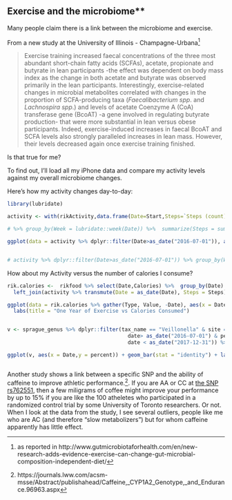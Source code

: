 ## Exercise and the microbiome** {#experimentActivity}

Many people claim there is a link between the microbiome and exercise. 

From a new study at the University of Illinois - Champagne-Urbana^[as reported in http://www.gutmicrobiotaforhealth.com/en/new-research-adds-evidence-exercise-can-change-gut-microbial-composition-independent-diet/]

>Exercise training increased faecal concentrations of the three most abundant short-chain fatty acids (SCFAs), acetate, propionate and butyrate in lean participants -the effect was dependent on body mass index as the change in both acetate and butyrate was observed primarily in the lean participants. Interestingly, exercise-related changes in microbial metabolites correlated with changes in the proportion of SCFA-producing taxa (_Faecalibacterium spp_. and _Lachnospira spp_.) and levels of acetate Coenzyme A (CoA) transferase gene (BcoAT) -a gene involved in regulating butyrate production- that were more substantial in lean versus obese participants. Indeed, exercise-induced increases in faecal BcoAT and SCFA levels also strongly paralleled increases in lean mass. However, their levels decreased again once exercise training finished.


Is that true for me?

To find out, I'll load all my iPhone data and compare my activity levels against my overall microbiome changes.

Here's how my activity changes day-to-day:

```r
library(lubridate)

activity <- with(rikActivity,data.frame(Date=Start,Steps=`Steps (count)`))

# %>% group_by(Week = lubridate::week(Date)) %>%  summarize(Steps = sum(Steps)),aes(x=as_date("2016-07-01")

ggplot(data = activity %>% dplyr::filter(Date>as_date("2016-07-01")), aes(x=Date,y=Steps/7)) + geom_line() + ggtitle("Overall Activity (Steps)")


# activity %>% dplyr::filter(Date>as_date("2016-07-01")) %>% group_by(Week = lubridate::week(Date), Year = lubridate::year(Date), weekdate = Year + Week * 7) %>% tail()


```

How about my Activity versus the number of calories I consume?

```r


rik.calories <-  rikfood %>% select(Date,Calories) %>%  group_by(Date) %>% summarize(Calories = sum(Calories)) %>% 
  left_join(activity %>% transmute(Date = as_date(Date), Steps = Steps)) %>% group_by(Date, Calories) %>% summarize(Steps = sum(Steps))

ggplot(data = rik.calories %>% gather(Type, Value, -Date), aes(x = Date, y = Value, color = Type)) + geom_point() +
  labs(title = "One Year of Exercise vs Calories Consumed")


v <- sprague_genus %>% dplyr::filter(tax_name == "Veillonella" & site == "gut" & 
                                       date> as_date("2016-07-01") & percent < 0.1 & 
                                       date < as_date("2017-12-31")) %>% select(Date = date,percent) %>% left_join(rik.calories) %>% gather(Type, Value, -Date, -percent)

ggplot(v, aes(x = Date,y = percent)) + geom_bar(stat = "identity") + labs(title = "Veillonella Abundance")



```


Another study shows a link between a specific SNP and the ability of caffeine to improve athletic performance.^[https://journals.lww.com/acsm-msse/Abstract/publishahead/Caffeine,_CYP1A2_Genotype,_and_Endurance.96963.aspx].  If you are AA or CC at [the SNP rs762551](https://you.23andme.com/tools/data/?snp_name=rs762551), then a few miligrams of coffee might improve your performance by up to 15% if you are like the 100 atheletes who participated in a randomized control trial by some University of Toronto researchers.  Or not. When I look at the data from the study, I see several outliers, people like me who are AC (and therefore "slow metabolizers") but for whom caffeine apparently has little effect. 

